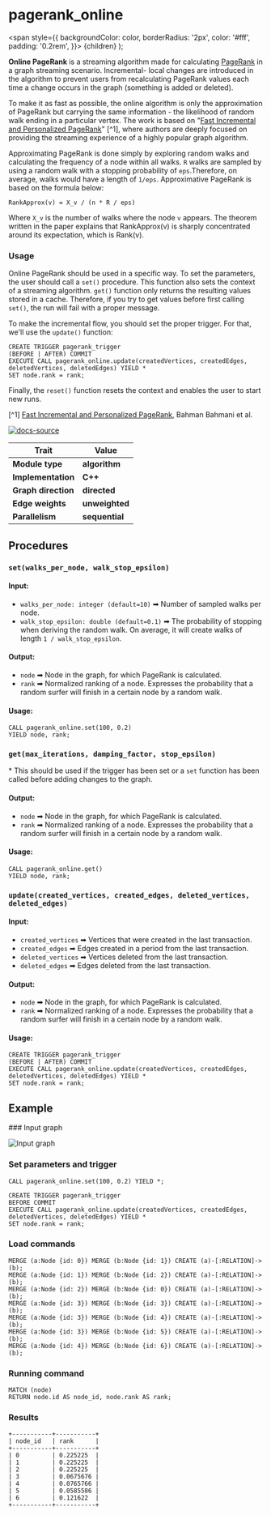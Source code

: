 
# pagerank_online

<span
style={{
      backgroundColor: color,
      borderRadius: '2px',
      color: '#fff',
      padding: '0.2rem',
    }}>
{children}
</span>
);

**Online PageRank** is a streaming algorithm made for calculating
[PageRank](pagerank.md) in a graph streaming scenario. Incremental- local
changes are introduced in the algorithm to prevent users from recalculating
PageRank values each time a change occurs in the graph (something is added or
deleted).

To make it as fast as possible, the online algorithm is only the approximation
of PageRank but carrying the same information - the likelihood of random walk
ending in a particular vertex. The work is based on "[Fast Incremental and
Personalized
PageRank](http://snap.stanford.edu/class/cs224w-readings/bahmani10pagerank.pdf)"
[^1], where authors are deeply focused on providing the streaming experience of
a highly popular graph algorithm.

Approximating PageRank is done simply by exploring random walks and calculating
the frequency of a node within all walks. `R` walks are sampled by using a
random walk with a stopping probability of `eps`.Therefore, on average, walks
would have a length of `1/eps`. Approximative PageRank is based on the formula
below:

```
RankApprox(v) = X_v / (n * R / eps)
```

Where `X_v` is the number of walks where the node `v` appears. The theorem
written in the paper explains that RankApprox(v) is sharply concentrated around
its expectation, which is Rank(v).

### Usage

Online PageRank should be used in a specific way. To set the parameters, the
user should call a `set()` procedure. This function also sets the context of a
streaming algorithm. `get()` function only returns the resulting values stored
in a cache. Therefore, if you try to get values before first calling `set()`,
the run will fail with a proper message.

To make the incremental flow, you should set the proper trigger. For that, we'll
use the `update()` function:

```cypher
CREATE TRIGGER pagerank_trigger
(BEFORE | AFTER) COMMIT
EXECUTE CALL pagerank_online.update(createdVertices, createdEdges, deletedVertices, deletedEdges) YIELD *
SET node.rank = rank;
```

Finally, the `reset()` function resets the context and enables the user to start
new runs.

[^1] [Fast Incremental and Personalized
PageRank](http://snap.stanford.edu/class/cs224w-readings/bahmani10pagerank.pdf),
Bahman Bahmani et al.

[![docs-source](https://img.shields.io/badge/source-pagerank_online-FB6E00?logo=github&style=for-the-badge)](https://github.com/memgraph/mage/blob/main/cpp/pagerank_module/pagerank_online_module.cpp)

| Trait               | Value                                                 |
| ------------------- | ----------------------------------------------------- |
| **Module type**     | <Highlight color="#FB6E00">**algorithm**</Highlight>  |
| **Implementation**  | <Highlight color="#FB6E00">**C++**</Highlight>        |
| **Graph direction** | <Highlight color="#FB6E00">**directed**</Highlight>   |
| **Edge weights**    | <Highlight color="#FB6E00">**unweighted**</Highlight> |
| **Parallelism**     | <Highlight color="#FB6E00">**sequential**</Highlight> |

## Procedures

### `set(walks_per_node, walk_stop_epsilon)`

#### Input:

- `walks_per_node: integer (default=10)` ➡ Number of sampled walks per node.
- `walk_stop_epsilon: double (default=0.1)` ➡ The probability of stopping when deriving
  the random walk. On average, it will create walks of length `1 /
  walk_stop_epsilon`.

#### Output:

- `node` ➡ Node in the graph, for which PageRank is calculated.
- `rank` ➡ Normalized ranking of a node. Expresses the probability that a random
  surfer will finish in a certain node by a random walk.

#### Usage:

```cypher
CALL pagerank_online.set(100, 0.2)
YIELD node, rank;
```

### `get(max_iterations, damping_factor, stop_epsilon)`

\* This should be used if the trigger has been set or a `set` function has
been called before adding changes to the graph.

#### Output:

- `node` ➡ Node in the graph, for which PageRank is calculated.
- `rank` ➡ Normalized ranking of a node. Expresses the probability that a random
  surfer will finish in a certain node by a random walk.

#### Usage:

```cypher
CALL pagerank_online.get()
YIELD node, rank;
```

### `update(created_vertices, created_edges, deleted_vertices, deleted_edges)`

#### Input:

- `created_vertices` ➡ Vertices that were created in the last transaction.
- `created_edges` ➡ Edges created in a period from the last transaction.
- `deleted_vertices` ➡ Vertices deleted from the last transaction.
- `deleted_edges` ➡ Edges deleted from the last transaction.

#### Output:

- `node` ➡ Node in the graph, for which PageRank is calculated.
- `rank` ➡ Normalized ranking of a node. Expresses the probability that a random
  surfer will finish in a certain node by a random walk.

#### Usage:

```cypher
CREATE TRIGGER pagerank_trigger
(BEFORE | AFTER) COMMIT
EXECUTE CALL pagerank_online.update(createdVertices, createdEdges, deletedVertices, deletedEdges) YIELD *
SET node.rank = rank;
```

## Example

<Steps>
### Input graph

![Input graph](/pages/advanced-algorithms/available-algorithms/pagerank_online/memgraph-pagerank-online.png)

### Set parameters and trigger

```cypher
CALL pagerank_online.set(100, 0.2) YIELD *;

CREATE TRIGGER pagerank_trigger
BEFORE COMMIT
EXECUTE CALL pagerank_online.update(createdVertices, createdEdges, deletedVertices, deletedEdges) YIELD *
SET node.rank = rank;
```

### Load commands

```cypher
MERGE (a:Node {id: 0}) MERGE (b:Node {id: 1}) CREATE (a)-[:RELATION]->(b);
MERGE (a:Node {id: 1}) MERGE (b:Node {id: 2}) CREATE (a)-[:RELATION]->(b);
MERGE (a:Node {id: 2}) MERGE (b:Node {id: 0}) CREATE (a)-[:RELATION]->(b);
MERGE (a:Node {id: 3}) MERGE (b:Node {id: 3}) CREATE (a)-[:RELATION]->(b);
MERGE (a:Node {id: 3}) MERGE (b:Node {id: 4}) CREATE (a)-[:RELATION]->(b);
MERGE (a:Node {id: 3}) MERGE (b:Node {id: 5}) CREATE (a)-[:RELATION]->(b);
MERGE (a:Node {id: 4}) MERGE (b:Node {id: 6}) CREATE (a)-[:RELATION]->(b);
```

### Running command

```cypher
MATCH (node)
RETURN node.id AS node_id, node.rank AS rank;
```

### Results

```plaintext
+-----------+-----------+
| node_id   | rank      |
+-----------+-----------+
| 0         | 0.225225  |
| 1         | 0.225225  |
| 2         | 0.225225  |
| 3         | 0.0675676 |
| 4         | 0.0765766 |
| 5         | 0.0585586 |
| 6         | 0.121622  |
+-----------+-----------+
```
</Steps>

